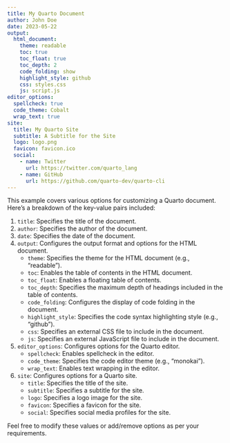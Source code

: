 ```yaml
---
title: My Quarto Document
author: John Doe
date: 2023-05-22
output:
  html_document:
    theme: readable
    toc: true
    toc_float: true
    toc_depth: 2
    code_folding: show
    highlight_style: github
    css: styles.css
    js: script.js
editor_options:
  spellcheck: true
  code_theme: Cobalt
  wrap_text: true
site:
  title: My Quarto Site
  subtitle: A Subtitle for the Site
  logo: logo.png
  favicon: favicon.ico
  social:
    - name: Twitter
      url: https://twitter.com/quarto_lang
    - name: GitHub
      url: https://github.com/quarto-dev/quarto-cli
---
```


This example covers various options for customizing a Quarto document. Here's a breakdown of the key-value pairs included:

1. `title`: Specifies the title of the document.
2. `author`: Specifies the author of the document.
3. `date`: Specifies the date of the document.
4. `output`: Configures the output format and options for the HTML document.
   - `theme`: Specifies the theme for the HTML document (e.g., "readable").
   - `toc`: Enables the table of contents in the HTML document.
   - `toc_float`: Enables a floating table of contents.
   - `toc_depth`: Specifies the maximum depth of headings included in the table of contents.
   - `code_folding`: Configures the display of code folding in the document.
   - `highlight_style`: Specifies the code syntax highlighting style (e.g., "github").
   - `css`: Specifies an external CSS file to include in the document.
   - `js`: Specifies an external JavaScript file to include in the document.
5. `editor_options`: Configures options for the Quarto editor.
   - `spellcheck`: Enables spellcheck in the editor.
   - `code_theme`: Specifies the code editor theme (e.g., "monokai").
   - `wrap_text`: Enables text wrapping in the editor.
6. `site`: Configures options for a Quarto site.
   - `title`: Specifies the title of the site.
   - `subtitle`: Specifies a subtitle for the site.
   - `logo`: Specifies a logo image for the site.
   - `favicon`: Specifies a favicon for the site.
   - `social`: Specifies social media profiles for the site.

Feel free to modify these values or add/remove options as per your requirements.